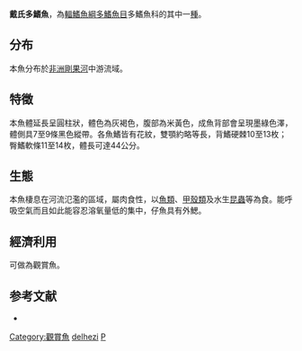 {{Speciesbox
| name = 戴氏多鰭魚
| image = Ornate bichir, Boston Aquarium.JPG
| image_width = 250px
| image_caption = 
| status = LC
| status_system = IUCN3.1
| genus = Polypterus
| species = delhezi
| authority = [[Boulenger|Boulenger]], 1899
| synonyms = *''Polypterus ansorgei delhezi''<br /><small>Boulenger, 1899</small>
}}

'''戴氏多鰭魚'''，為[[輻鰭魚綱|輻鰭魚綱]][[多鰭魚目|多鰭魚目]]多鰭魚科的其中一[[種|種]]。

==分布==
本魚分布於[[非洲|非洲]][[剛果河|剛果河]]中游流域。

==特徵==
本魚體延長呈圓柱狀，體色為灰褐色，腹部為米黃色，成魚背部會呈現墨綠色澤，體側具7至9條黑色縱帶。各魚鰭皆有花紋，雙顎約略等長，背鰭硬棘10至13枚；臀鰭軟條11至14枚，體長可達44公分。

==生態==
本魚棲息在河流氾濫的區域，屬肉食性，以[[魚類|魚類]]、[[甲殼類|甲殼類]]及水生[[昆蟲|昆蟲]]等為食。能呼吸空氣而且如此能容忍溶氧量低的集中，仔魚具有外鰓。

==經濟利用==
可做為觀賞魚。

==参考文献==
*{{FishBase_species|genus=Polypterus|species=delhezi|year=2011|month=12}}
{{腕鰭魚綱}}
{{Taxonbar|from=Q144427}}

[[Category:觀賞魚|Category:觀賞魚]]
[[Category:多鰭魚屬|delhezi]]
[[Category:1899年描述的鱼类|P]]